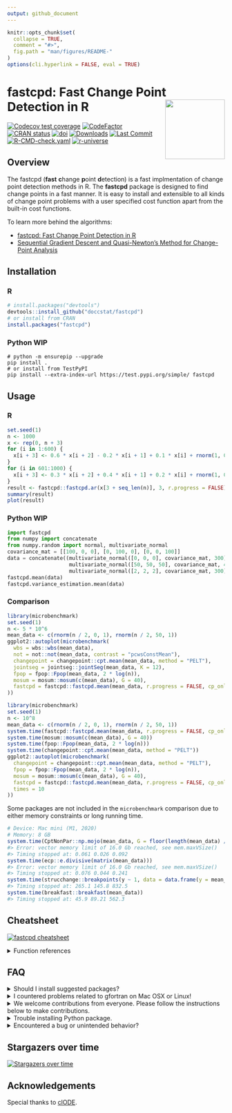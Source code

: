 ```yaml
---
output: github_document
---
```


<!-- README.md is generated from README.Rmd. Please edit that file -->

```r
knitr::opts_chunk$set(
  collapse = TRUE,
  comment = "#>",
  fig.path = "man/figures/README-"
)
options(cli.hyperlink = FALSE, eval = TRUE)
```

# fastcpd: Fast Change Point Detection in R <a href="https://fastcpd.xingchi.li"><img src="man/figures/logo.svg" align="right" height="138" /></a>

[![Codecov test coverage](https://codecov.io/gh/doccstat/fastcpd/branch/main/graph/badge.svg)](https://app.codecov.io/gh/doccstat/fastcpd?branch=main)
[![CodeFactor](https://www.codefactor.io/repository/github/doccstat/fastcpd/badge)](https://www.codefactor.io/repository/github/doccstat/fastcpd)
[![CRAN status](https://www.r-pkg.org/badges/version-last-release/fastcpd)](https://cran.r-project.org/package=fastcpd)
[![doi](https://img.shields.io/badge/doi-10.48550/arXiv.2404.05933-green.svg)](https://doi.org/10.48550/arXiv.2404.05933)
[![Downloads](https://cranlogs.r-pkg.org/badges/grand-total/fastcpd)](https://cran.r-project.org/package=fastcpd)
[![Last Commit](https://img.shields.io/github/last-commit/doccstat/fastcpd)](https://github.com/doccstat/fastcpd)
[![R-CMD-check.yaml](https://github.com/doccstat/fastcpd/workflows/R-CMD-check.yaml/badge.svg)](https://github.com/doccstat/fastcpd/actions)
[![r-universe](https://doccstat.r-universe.dev/badges/fastcpd)](https://doccstat.r-universe.dev)

## Overview

The fastcpd (**fast** **c**hange **p**oint **d**etection) is a fast
implmentation of change point detection methods in R. The __fastcpd__ package is
designed to find change points in a fast manner. It is easy to install and
extensible to all kinds of change point problems with a user specified cost
function apart from the built-in cost functions.

To learn more behind the algorithms:

* [fastcpd: Fast Change Point Detection in R](https://doi.org/10.48550/arXiv.2404.05933)
* [Sequential Gradient Descent and Quasi-Newton's Method for Change-Point Analysis](https://proceedings.mlr.press/v206/zhang23b.html)

## Installation

### R

```r
# install.packages("devtools")
devtools::install_github("doccstat/fastcpd")
# or install from CRAN
install.packages("fastcpd")
```

### Python WIP

``` shell
# python -m ensurepip --upgrade
pip install .
# or install from TestPyPI
pip install --extra-index-url https://test.pypi.org/simple/ fastcpd
```

## Usage

### R

```r
set.seed(1)
n <- 1000
x <- rep(0, n + 3)
for (i in 1:600) {
  x[i + 3] <- 0.6 * x[i + 2] - 0.2 * x[i + 1] + 0.1 * x[i] + rnorm(1, 0, 3)
}
for (i in 601:1000) {
  x[i + 3] <- 0.3 * x[i + 2] + 0.4 * x[i + 1] + 0.2 * x[i] + rnorm(1, 0, 3)
}
result <- fastcpd::fastcpd.ar(x[3 + seq_len(n)], 3, r.progress = FALSE)
summary(result)
plot(result)
```

### Python WIP

``` python
import fastcpd
from numpy import concatenate
from numpy.random import normal, multivariate_normal
covariance_mat = [[100, 0, 0], [0, 100, 0], [0, 0, 100]]
data = concatenate((multivariate_normal([0, 0, 0], covariance_mat, 300),
                    multivariate_normal([50, 50, 50], covariance_mat, 400),
                    multivariate_normal([2, 2, 2], covariance_mat, 300)))
fastcpd.mean(data)
fastcpd.variance_estimation.mean(data)
```

### Comparison

```r
library(microbenchmark)
set.seed(1)
n <- 5 * 10^6
mean_data <- c(rnorm(n / 2, 0, 1), rnorm(n / 2, 50, 1))
ggplot2::autoplot(microbenchmark(
  wbs = wbs::wbs(mean_data),
  not = not::not(mean_data, contrast = "pcwsConstMean"),
  changepoint = changepoint::cpt.mean(mean_data, method = "PELT"),
  jointseg = jointseg::jointSeg(mean_data, K = 12),
  fpop = fpop::Fpop(mean_data, 2 * log(n)),
  mosum = mosum::mosum(c(mean_data), G = 40),
  fastcpd = fastcpd::fastcpd.mean(mean_data, r.progress = FALSE, cp_only = TRUE, variance_estimation = 1)
))
```

```r
library(microbenchmark)
set.seed(1)
n <- 10^8
mean_data <- c(rnorm(n / 2, 0, 1), rnorm(n / 2, 50, 1))
system.time(fastcpd::fastcpd.mean(mean_data, r.progress = FALSE, cp_only = TRUE, variance_estimation = 1))
system.time(mosum::mosum(c(mean_data), G = 40))
system.time(fpop::Fpop(mean_data, 2 * log(n)))
system.time(changepoint::cpt.mean(mean_data, method = "PELT"))
ggplot2::autoplot(microbenchmark(
  changepoint = changepoint::cpt.mean(mean_data, method = "PELT"),
  fpop = fpop::Fpop(mean_data, 2 * log(n)),
  mosum = mosum::mosum(c(mean_data), G = 40),
  fastcpd = fastcpd::fastcpd.mean(mean_data, r.progress = FALSE, cp_only = TRUE, variance_estimation = 1),
  times = 10
))
```

Some packages are not included in the `microbenchmark` comparison due to either
memory constraints or long running time.

```r
# Device: Mac mini (M1, 2020)
# Memory: 8 GB
system.time(CptNonPar::np.mojo(mean_data, G = floor(length(mean_data) / 6)))
#> Error: vector memory limit of 16.0 Gb reached, see mem.maxVSize()
#> Timing stopped at: 0.061 0.026 0.092
system.time(ecp::e.divisive(matrix(mean_data)))
#> Error: vector memory limit of 16.0 Gb reached, see mem.maxVSize()
#> Timing stopped at: 0.076 0.044 0.241
system.time(strucchange::breakpoints(y ~ 1, data = data.frame(y = mean_data)))
#> Timing stopped at: 265.1 145.8 832.5
system.time(breakfast::breakfast(mean_data))
#> Timing stopped at: 45.9 89.21 562.3
```

## Cheatsheet

[![fastcpd cheatsheet](man/figures/cheatsheets.png)](https://github.com/doccstat/fastcpd/blob/main/man/figures/cheatsheets.pdf)

<details close>

<summary>Function references</summary>

-   Main function
    -   [`fastcpd`](https://fastcpd.xingchi.li/reference/fastcpd.html)
-   Wrapper functions
    -   Time series
        -   AR(p): [`fastcpd_ar`](https://fastcpd.xingchi.li/reference/fastcpd_ar.html)
        -   ARIMA(p, d, q): [`fastcpd_arima`](https://fastcpd.xingchi.li/reference/fastcpd_arima.html)
        -   ARMA(p, q): [`fastcpd_arma`](https://fastcpd.xingchi.li/reference/fastcpd_arma.html)
        -   GARCH(p, q): [`fastcpd_garch`](https://fastcpd.xingchi.li/reference/fastcpd_garch.html)
        -   VAR(p): [`fastcpd_var`](https://fastcpd.xingchi.li/reference/fastcpd_var.html)
        -   General time series: [`fastcpd_ts`](https://fastcpd.xingchi.li/reference/fastcpd_ts.html)
    -   Unlabeled data
        -   Mean change: [`fastcpd_mean`](https://fastcpd.xingchi.li/reference/fastcpd_mean.html)
        -   Variance change: [`fastcpd_variance`](https://fastcpd.xingchi.li/reference/fastcpd_variance.html)
        -   Mean and/or variance change: [`fastcpd_meanvariance`](https://fastcpd.xingchi.li/reference/fastcpd_meanvariance.html)
    -   Regression data
        -   Logistic regression: [`fastcpd_binomial`](https://fastcpd.xingchi.li/reference/fastcpd_binomial.html)
        -   Penalized linear regression: [`fastcpd_lasso`](https://fastcpd.xingchi.li/reference/fastcpd_lasso.html)
        -   Linear regression: [`fastcpd_lm`](https://fastcpd.xingchi.li/reference/fastcpd_lm.html)
        -   Poisson regression: [`fastcpd_poisson`](https://fastcpd.xingchi.li/reference/fastcpd_poisson.html)
-   Utility functions
    -   Variance estimation
        -   Variance estimation in ARMA models:
            [`variance_arma`](https://fastcpd.xingchi.li/reference/variance_arma.html)
        -   Variance estimation in linear models:
            [`variance_lm`](https://fastcpd.xingchi.li/reference/variance_lm.html)
        -   Variance estimation in mean change models:
            [`variance_mean`](https://fastcpd.xingchi.li/reference/variance_mean.html)
        -   Variance estimation in median change models:
            [`variance_median`](https://fastcpd.xingchi.li/reference/variance_median.html)
-   Class methods
    -   Plot: [`plot`](https://fastcpd.xingchi.li/reference/plot.html)
    -   Print: [`print`](https://fastcpd.xingchi.li/reference/print.html)
    -   Show: [`show`](https://fastcpd.xingchi.li/reference/show.html)
    -   Summary: [`summary`](https://fastcpd.xingchi.li/reference/summary.html)
-   Data
    -   Bitcoin Market Price (USD): [`bitcoin`](https://fastcpd.xingchi.li/reference/bitcoin.html)
    -   Occupancy Detection Data Set: [`occupancy`](https://fastcpd.xingchi.li/reference/occupancy.html)
    -   Transcription Profiling of 57 Human Bladder Carcinoma Samples: [`transcriptome`](https://fastcpd.xingchi.li/reference/transcriptome.html)
    -   UK Seatbelts Data: [`uk_seatbelts`](https://fastcpd.xingchi.li/reference/uk_seatbelts.html)
    -   Well-log Dataset from Numerical Bayesian Methods Applied to Signal Processing: [`well_log`](https://fastcpd.xingchi.li/reference/well_log.html)
-   Main class
    -   [`fastcpd`](https://fastcpd.xingchi.li/reference/fastcpd-class.html)

</details>

## FAQ

<details close>

<summary>Should I install suggested packages?</summary>

The suggested packages are not required for the main functionality of the
package. They are only required for the vignettes. If you want to
learn more about the package comparison and other vignettes, you could either
check out vignettes on [CRAN](https://CRAN.R-project.org/package=fastcpd) or
[pkgdown generated documentation](https://fastcpd.xingchi.li/articles/).

</details>

<details close>

<summary>I countered problems related to gfortran on Mac OSX or Linux!</summary>

The package should be able to install on Mac and any Linux distribution without any problems if all the
dependencies are installed. However, if you encountered problems related to
gfortran, it might be because `RcppArmadillo` is not installed previously.
Try [Mac OSX stackoverflow solution](https://stackoverflow.com/a/72997915) or
[Linux stackover solution](https://stackoverflow.com/a/15540919) if you have
trouble installing `RcppArmadillo`.

</details>

<details close>

<summary>We welcome contributions from everyone.
Please follow the instructions below to make contributions.</summary>

1.  Fork the repo.
2.  Create a new branch from `main` branch.
3.  Make changes and commit them.

    1. Please follow the
       [Google's R style guide](https://google.github.io/styleguide/Rguide.html)
       for naming variables and functions.
    2. If you are adding a new family of models with new cost functions with
       corresponding gradient and Hessian, please add them to
       `src/fastcpd_class_cost.cc` with proper example and tests in
       `vignettes/gallery.Rmd` and
       `tests/testthat/test-gallery.R`.
    3. Add the family name to `src/fastcpd_constants.h`.
    4. [Recommended] Add a new wrapper function in `R/fastcpd_wrappers.R` for
       the new family of models and move the examples to the new wrapper
       function as roxygen examples.
    5. Add the new wrapper function to
       the corresponding section in `_pkgdown.yml`.
4.  Push the changes to your fork.
5.  Create a pull request.
6.  Make sure the pull request does not create new warnings or errors in
    `devtools::check()`.

</details>

<details close>

<summary>Trouble installing Python package.</summary>

Python headers are required to install the Python package. If you are
using Ubuntu, you can install the headers with:

``` shell
sudo apt install python3-dev
```

</details>

<details close>

<summary>Encountered a bug or unintended behavior?</summary>

1.  File a ticket at
    [GitHub Issues](https://github.com/doccstat/fastcpd/issues).
2.  Contact the authors specified in
    [DESCRIPTION](https://github.com/doccstat/fastcpd/blob/main/DESCRIPTION#L5-L10).

</details>

## Stargazers over time
[![Stargazers over time](https://starchart.cc/doccstat/fastcpd.svg)](https://starchart.cc/doccstat/fastcpd)

## Acknowledgements

Special thanks to [clODE](https://github.com/patrickfletcher/clODE).
